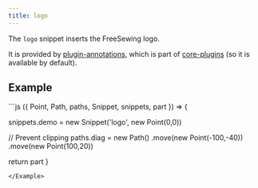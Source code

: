 ```yaml
---
title: logo
---
```


The `logo` snippet inserts the FreeSewing logo.

It is provided by [plugin-annotations](/reference/plugins/annotations/), which is
part of [core-plugins](/reference/plugins/core) (so it is available by default).

## Example

<Example caption="An example of the logo snippet">
```js
({ Point, Path, paths, Snippet, snippets, part }) => {

  snippets.demo = new Snippet('logo', new Point(0,0))

  // Prevent clipping
  paths.diag = new Path()
    .move(new Point(-100,-40))
    .move(new Point(100,20))

  return part
}
```
</Example>

